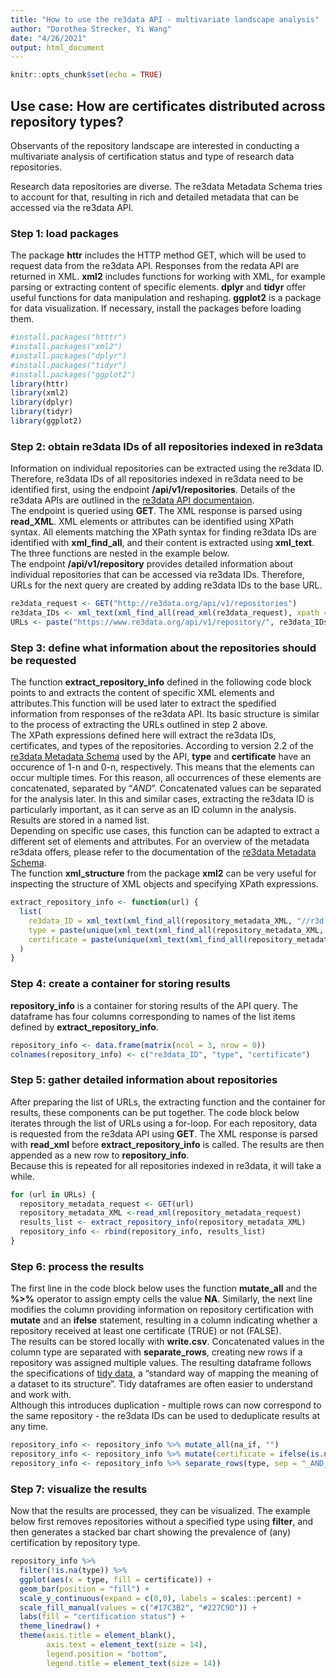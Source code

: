 ```yaml
---
title: "How to use the re3data API - multivariate landscape analysis"
author: "Dorothea Strecker, Yi Wang"
date: "4/26/2021"
output: html_document
---
```


```r
knitr::opts_chunk$set(echo = TRUE)
```

## Use case: How are certificates distributed across repository types?

Observants of the repository landscape are interested in conducting a multivariate analysis of certification status and type of research data repositories.

Research data repositories are diverse. The re3data Metadata Schema tries to account for that, resulting in rich and detailed metadata that can be accessed via the re3data API.

### Step 1: load packages

The package **httr** includes the HTTP method GET, which will be used to request data from the re3data API. Responses from the redata API are returned in XML. **xml2** includes functions for working with XML, for example parsing or extracting content of specific elements. **dplyr** and **tidyr** offer useful functions for data manipulation and reshaping. **ggplot2** is a package for data visualization. If necessary, install the packages before loading them.

```r
#install.packages("htttr")
#install.packages("xml2")
#install.packages("dplyr")
#install.packages("tidyr")
#install.packages("ggplot2")
library(httr)
library(xml2)
library(dplyr)
library(tidyr)
library(ggplot2)
```

### Step 2: obtain re3data IDs of all repositories indexed in re3data

Information on individual repositories can be extracted using the re3data ID. Therefore, re3data IDs of all repositories indexed in re3data need to be identified first, using the endpoint **/api/v1/repositories**. Details of the re3data APIs are outlined in the [re3data API documentaion](https://www.re3data.org/api/doc).  
The endpoint is queried using **GET**. The XML response is parsed using **read_XML**. XML elements or attributes can be identified using XPath syntax. All elements matching the XPath syntax for finding re3data IDs are identified with **xml_find_all**, and their content is extracted using **xml_text**. The three functions are nested in the example below.  
The endpoint **/api/v1/repository** provides detailed information about individual repositories that can be accessed via re3data IDs. Therefore, URLs for the next query are created by adding re3data IDs to the base URL.

```r
re3data_request <- GET("http://re3data.org/api/v1/repositories")
re3data_IDs <- xml_text(xml_find_all(read_xml(re3data_request), xpath = "//id"))
URLs <- paste("https://www.re3data.org/api/v1/repository/", re3data_IDs, sep = "")
```

### Step 3: define what information about the repositories should be requested

The function **extract_repository_info** defined in the following code block points to and extracts the content of specific XML elements and attributes.This function will be used later to extract the spedified information from responses of the re3data API. Its basic structure is similar to the process of extracting the URLs outlined in step 2 above.  
The XPath expressions defined here will extract the re3data IDs, certificates, and types of the repositories. According to version 2.2 of the [re3data Metadata Schema](https://doi.org/10.2312/re3.006) used by the API, **type** and **certificate** have an occurence of 1-n and 0-n, respectively. This means that the elements can occur multiple times. For this reason, all occurrences of these elements are concatenated, separated by "_AND_". Concatenated values can be separated for the analysis later. In this and similar cases, extracting the re3data ID is particularly important, as it can serve as an ID column in the analysis. Results are stored in a named list.  
Depending on specific use cases, this function can be adapted to extract a different set of elements and attributes. For an overview of the metadata re3data offers, please refer to the documentation of the [re3data Metadata Schema](https://doi.org/10.2312/re3.006).  
The function **xml_structure** from the package **xml2** can be very useful for inspecting the structure of XML objects and specifying XPath expressions.  

```r
extract_repository_info <- function(url) {
  list(
    re3data_ID = xml_text(xml_find_all(repository_metadata_XML, "//r3d:re3data.orgIdentifier")),
    type = paste(unique(xml_text(xml_find_all(repository_metadata_XML, "//r3d:type"))), collapse = "_AND_"),
    certificate = paste(unique(xml_text(xml_find_all(repository_metadata_XML, "//r3d:certificate"))), collapse = "_AND_")
  )
}
```

### Step 4: create a container for storing results

**repository_info** is a container for storing results of the API query. The dataframe has four columns corresponding to names of the list items defined by **extract_repository_info**.

```r
repository_info <- data.frame(matrix(ncol = 3, nrow = 0))
colnames(repository_info) <- c("re3data_ID", "type", "certificate")
```

### Step 5: gather detailed information about repositories

After preparing the list of URLs, the extracting function and the container for results, these components can be put together. The code block below iterates through the list of URLs using a for-loop. For each repository, data is requested from the re3data API using **GET**. The XML response is parsed with **read_xml** before **extract_repository_info** is called. The results are then appended as a new row to **repository_info**.  
Because this is repeated for all repositories indexed in re3data, it will take a while.

```r
for (url in URLs) {
  repository_metadata_request <- GET(url)
  repository_metadata_XML <-read_xml(repository_metadata_request) 
  results_list <- extract_repository_info(repository_metadata_XML)
  repository_info <- rbind(repository_info, results_list)
}
```

### Step 6: process the results

The first line in the code block below uses the function **mutate_all** and the **%>%** operator to assign empty cells the value **NA**. Similarly, the next line modifies the column providing information on repository certification with **mutate** and an **ifelse** statement, resulting in a column indicating whether a repository received at least one certificate (TRUE) or not (FALSE).  
The results can be stored locally with **write.csv**. Concatenated values in the column type are separated with **separate_rows**, creating new rows if a repository was assigned multiple values. The resulting dataframe follows the specifications of [tidy data](http://dx.doi.org/10.18637/jss.v059.i10), a "standard way of mapping the meaning of a dataset to its structure". Tidy dataframes are often easier to understand and work with.  
Although this introduces duplication - multiple rows can now correspond to the same repository - the re3data IDs can be used to deduplicate results at any time.

```r
repository_info <- repository_info %>% mutate_all(na_if, "")
repository_info <- repository_info %>% mutate(certificate = ifelse(is.na(certificate), FALSE, TRUE))
repository_info <- repository_info %>% separate_rows(type, sep = "_AND_")
```

### Step 7: visualize the results

Now that the results are processed, they can be visualized. The example below first removes repositories without a specified type using **filter**, and then generates a stacked bar chart showing the prevalence of (any) certification by repository type.

```r
repository_info %>%
  filter(!is.na(type)) %>%
  ggplot(aes(x = type, fill = certificate)) +
  geom_bar(position = "fill") +
  scale_y_continuous(expand = c(0,0), labels = scales::percent) +
  scale_fill_manual(values = c("#17C3B2", "#227C9D")) +
  labs(fill = "certification status") +
  theme_linedraw() +
  theme(axis.title = element_blank(),
        axis.text = element_text(size = 14),
        legend.position = "bottom",
        legend.title = element_text(size = 14))
```
